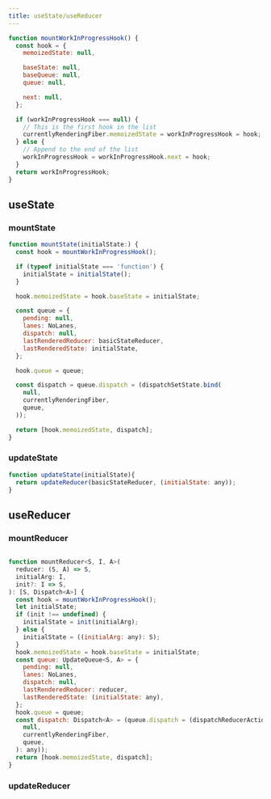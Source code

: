 ```yaml
---
title: useState/useReducer
---
```


```js
function mountWorkInProgressHook() {
  const hook = {
    memoizedState: null,

    baseState: null,
    baseQueue: null,
    queue: null,

    next: null,
  };

  if (workInProgressHook === null) {
    // This is the first hook in the list
    currentlyRenderingFiber.memoizedState = workInProgressHook = hook;
  } else {
    // Append to the end of the list
    workInProgressHook = workInProgressHook.next = hook;
  }
  return workInProgressHook;
}
```

## useState

### mountState

```js
function mountState(initialState:) {
  const hook = mountWorkInProgressHook();

  if (typeof initialState === 'function') {
    initialState = initialState();
  }

  hook.memoizedState = hook.baseState = initialState;

  const queue = {
    pending: null,
    lanes: NoLanes,
    dispatch: null,
    lastRenderedReducer: basicStateReducer,
    lastRenderedState: initialState,
  };

  hook.queue = queue;

  const dispatch = queue.dispatch = (dispatchSetState.bind(
    null,
    currentlyRenderingFiber,
    queue,
  ));

  return [hook.memoizedState, dispatch];
}
```

### updateState

```js
function updateState(initialState){
  return updateReducer(basicStateReducer, (initialState: any));
}
```

## useReducer

### mountReducer

```js

function mountReducer<S, I, A>(
  reducer: (S, A) => S,
  initialArg: I,
  init?: I => S,
): [S, Dispatch<A>] {
  const hook = mountWorkInProgressHook();
  let initialState;
  if (init !== undefined) {
    initialState = init(initialArg);
  } else {
    initialState = ((initialArg: any): S);
  }
  hook.memoizedState = hook.baseState = initialState;
  const queue: UpdateQueue<S, A> = {
    pending: null,
    lanes: NoLanes,
    dispatch: null,
    lastRenderedReducer: reducer,
    lastRenderedState: (initialState: any),
  };
  hook.queue = queue;
  const dispatch: Dispatch<A> = (queue.dispatch = (dispatchReducerAction.bind(
    null,
    currentlyRenderingFiber,
    queue,
  ): any));
  return [hook.memoizedState, dispatch];
}
```

### updateReducer
